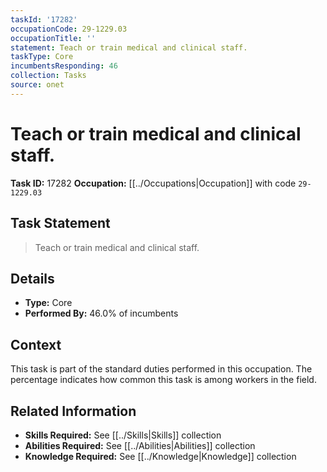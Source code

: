 ```yaml
---
taskId: '17282'
occupationCode: 29-1229.03
occupationTitle: ''
statement: Teach or train medical and clinical staff.
taskType: Core
incumbentsResponding: 46
collection: Tasks
source: onet
---
```

# Teach or train medical and clinical staff.

**Task ID:** 17282
**Occupation:** [[../Occupations|Occupation]] with code `29-1229.03`

## Task Statement

> Teach or train medical and clinical staff.

## Details

- **Type:** Core
- **Performed By:** 46.0% of incumbents

## Context

This task is part of the standard duties performed in this occupation. The percentage indicates how common this task is among workers in the field.

## Related Information

- **Skills Required:** See [[../Skills|Skills]] collection
- **Abilities Required:** See [[../Abilities|Abilities]] collection
- **Knowledge Required:** See [[../Knowledge|Knowledge]] collection

